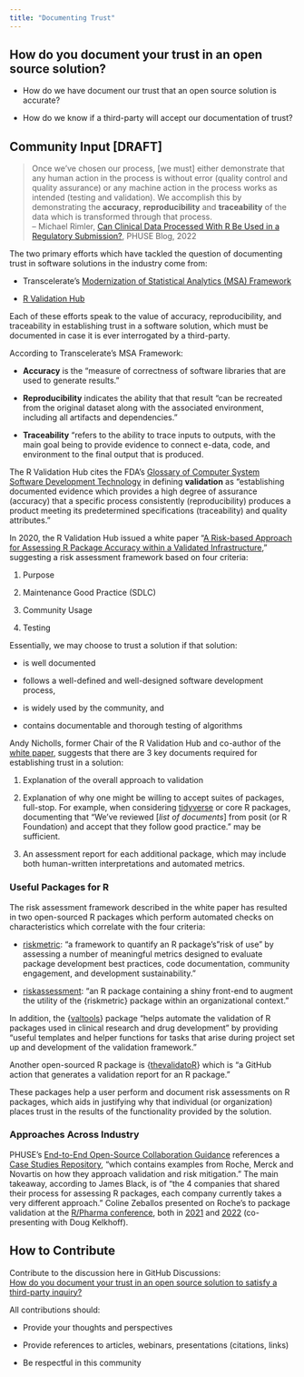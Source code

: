 ```yaml
---
title: "Documenting Trust"
---
```


## How do you document your trust in an open source solution?

-   How do we have document our trust that an open source solution is accurate?

-   How do we know if a third-party will accept our documentation of trust?

## Community Input \[DRAFT\]

> Once we've chosen our process, \[we must\] either demonstrate that any human action in the process is without error (quality control and quality assurance) or any machine action in the process works as intended (testing and validation). We accomplish this by demonstrating the **accuracy**, **reproducibility** and **traceability** of the data which is transformed through that process.\
> -- Michael Rimler, [Can Clinical Data Processed With R Be Used in a Regulatory Submission?](https://phuse.global/Communications/PHUSE_Blog/can-clinical-data-processed-with-r-be-used-in-a-regulatory-submission), PHUSE Blog, 2022

The two primary efforts which have tackled the question of documenting trust in software solutions in the industry come from:

-   Transcelerate's [Modernization of Statistical Analytics (MSA) Framework](https://www.transceleratebiopharmainc.com/wp-content/uploads/2021/04/MoA-Initiative_MSAFramework_April-2021.pdf)

-   [R Validation Hub](https://www.pharmar.org/)

Each of these efforts speak to the value of accuracy, reproducibility, and traceability in establishing trust in a software solution, which must be documented in case it is ever interrogated by a third-party.

According to Transcelerate's MSA Framework:

-   **Accuracy** is the "measure of correctness of software libraries that are used to generate results."

-   **Reproducibility** indicates the ability that that result "can be recreated from the original dataset along with the associated environment, including all artifacts and dependencies."

-   **Traceability** "refers to the ability to trace inputs to outputs, with the main goal being to provide evidence to connect e-data, code, and environment to the final output that is produced.

The R Validation Hub cites the FDA's [Glossary of Computer System Software Development Technology](https://www.fda.gov/iceci/inspections/inspectionguides/ucm074875.htm) in defining **validation** as "establishing documented evidence which provides a high degree of assurance (accuracy) that a specific process consistently (reproducibility) produces a product meeting its predetermined specifications (traceability) and quality attributes."

In 2020, the R Validation Hub issued a white paper "[A Risk-based Approach for Assessing R Package Accuracy within a Validated Infrastructure](https://www.pharmar.org/white-paper/)," suggesting a risk assessment framework based on four criteria:

1.  Purpose

2.  Maintenance Good Practice (SDLC)

3.  Community Usage

4.  Testing

Essentially, we may choose to trust a solution if that solution:

-   is well documented

-   follows a well-defined and well-designed software development process,

-   is widely used by the community, and

-   contains documentable and thorough testing of algorithms

Andy Nicholls, former Chair of the R Validation Hub and co-author of the [white paper](https://www.pharmar.org/white-paper/), suggests that there are 3 key documents required for establishing trust in a solution:

1.  Explanation of the overall approach to validation

2.  Explanation of why one might be willing to accept suites of packages, full-stop. For example, when considering [tidyverse](https://www.tidyverse.org/) or core R packages, documenting that "We've reviewed \[*list of documents*\] from posit (or R Foundation) and accept that they follow good practice." may be sufficient.

3.  An assessment report for each additional package, which may include both human-written interpretations and automated metrics.

### Useful Packages for R

The risk assessment framework described in the white paper has resulted in two open-sourced R packages which perform automated checks on characteristics which correlate with the four criteria:

-   [riskmetric](https://pharmar.github.io/riskmetric/): "a framework to quantify an R package's"risk of use" by assessing a number of meaningful metrics designed to evaluate package development best practices, code documentation, community engagement, and development sustainability."

-   [riskassessment](https://pharmar.github.io/riskassessment/): "an R package containing a shiny front-end to augment the utility of the {riskmetric} package within an organizational context."

In addition, the {[valtools](https://phuse-org.github.io/valtools/)} package "helps automate the validation of R packages used in clinical research and drug development" by providing "useful templates and helper functions for tasks that arise during project set up and development of the validation framework."

Another open-sourced R package is {[thevalidatoR](https://github.com/insightsengineering/thevalidatoR)} which is "a GitHub action that generates a validation report for an R package."

These packages help a user perform and document risk assessments on R packages, which aids in justifying why that individual (or organization) places trust in the results of the functionality provided by the solution.

### Approaches Across Industry

PHUSE's [End-to-End Open-Source Collaboration Guidance](https://phuse-org.github.io/E2E-OS-Guidance/) references a [Case Studies Repository](https://github.com/pharmaR/case_studies), "which contains examples from Roche, Merck and Novartis on how they approach validation and risk mitigation." The main takeaway, according to James Black, is of "the 4 companies that shared their process for assessing R packages, each company currently takes a very different approach." Coline Zeballos presented on Roche's to package validation at the [R/Pharma conference](https://rinpharma.com/), both in [2021](https://www.youtube.com/watch?v=xksxuvXVimM) and [2022](https://www.youtube.com/watch?v=ZfZpypQ1jSM) (co-presenting with Doug Kelkhoff).

## How to Contribute

Contribute to the discussion here in GitHub Discussions:\
[How do you document your trust in an open source solution to satisfy a third-party inquiry?](https://github.com/phuse-org/OSTCDA/discussions/5)

All contributions should:

-   Provide your thoughts and perspectives

-   Provide references to articles, webinars, presentations (citations, links)

-   Be respectful in this community
